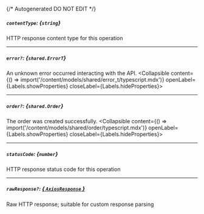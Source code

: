 {/* Autogenerated DO NOT EDIT  */}

##### `contentType`: *{`string`}*
HTTP response content type for this operation

---
##### `error?`: *{`shared.ErrorT`}*
An unknown error occurred interacting with the API.
<Collapsible content={() => import('/content/models/shared/error_t/typescript.mdx')} openLabel={Labels.showProperties} closeLabel={Labels.hideProperties}>
</Collapsible>

---
##### `order?`: *{`shared.Order`}*
The order was created successfully.
<Collapsible content={() => import('/content/models/shared/order/typescript.mdx')} openLabel={Labels.showProperties} closeLabel={Labels.hideProperties}>
</Collapsible>

---
##### `statusCode`: *{`number`}*
HTTP response status code for this operation

---
##### `rawResponse?`: [*{ `AxiosResponse` }*](https://axios-http.com/docs/res_schema)
Raw HTTP response; suitable for custom response parsing


